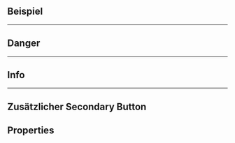 ## Beispiel

<LiveCodeEditor />

---

## Danger

<LiveCodeEditor example="danger" editorCollapsed />

---

## Info

<LiveCodeEditor example="info" editorCollapsed />

---

## Zusätzlicher Secondary Button

<LiveCodeEditor example="additionalSecondary" editorCollapsed />

## Properties

<PropertiesTables />
